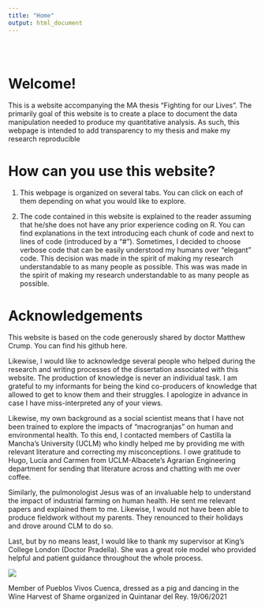 ---
title: "Home"
output: html_document
---

<style type="text/css">
.title {
  display: none;
}

#getting-started img {
  margin-right: 10px;
}

</style>

<div class="row" style="padding-top: 30px;">
<div class="col-sm-6">

# **Welcome!**

This is a website accompanying the MA thesis “Fighting for our Lives”. The 
primarily goal of this website is to create a place to document the data 
manipulation needed to produce my quantitative analysis. As such, this webpage 
is intended to add transparency to my thesis and make my research reproducible

# How can you use this website?

1. This webpage is organized on several tabs. You can click on each of them 
depending on what you would like to explore.

2. The code contained in this website is explained to the reader assuming that 
he/she does not have any prior experience coding on R. You can find explanations
in the text introducing each chunk of code and next to lines of code 
(introduced by a “#”). Sometimes, I decided to choose verbose code that can be 
easily understood my humans over “elegant” code. This decision was made in the 
spirit of making my research understandable to as many people as possible.
This was was made in the spirit of making my research understandable to as 
many people as possible.

# Acknowledgements

This website is based on the code generously shared by doctor Matthew Crump. 
You can find his github here.

Likewise, I would like to acknowledge several people who helped during the 
research and writing processes of the dissertation associated with this website. 
The production of knowledge is never an individual task. I am grateful to my 
informants for being the kind co-producers of knowledge that allowed to get to 
know them and their struggles. I apologize in advance in case I have 
miss-interpreted any of your views.

Likewise, my own background as a social scientist means that I have not been 
trained to explore the impacts of “macrogranjas” on human and environmental 
health. To this end, I contacted members of Castilla la Mancha’s University 
(UCLM) who kindly helped me by providing me with relevant literature and 
correcting my misconceptions. I owe gratitude to Hugo, Lucía and Carmen from 
UCLM-Albacete’s Agrarian Engineering department for sending that literature 
across and chatting with me over coffee.

Similarly, the pulmonologist Jesus was of an invaluable help to understand the 
impact of industrial farming on human health. He sent me relevant papers and 
explained them to me. Likewise, I would not have been able to produce fieldwork 
without my parents. They renounced to their holidays and drove around CLM to do so.

Last, but by no means least, I would like to thank my supervisor at King’s 
College London (Doctor Pradella). She was a great role model who provided 
helpful and patient guidance throughout the whole process.

![](images/dancing_pig_1.jpg)

Member of Pueblos Vivos Cuenca, dressed as a pig and dancing in the Wine Harvest 
of Shame organized in Quintanar del Rey. 19/06/2021
